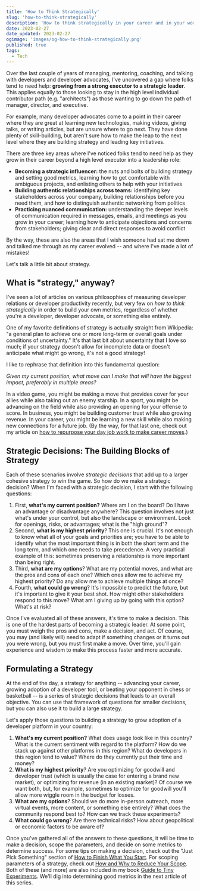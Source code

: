 ```yaml
---
title: 'How to Think Strategically'
slug: 'how-to-think-strategically'
description: 'How to think strategically in your career and in your work.'
date: 2023-02-27
date_updated: 2023-02-27
ogimage: 'images/og-how-to-think-strategically.png'
published: true
tags:
  - Tech
---
```


Over the last couple of years of managing, mentoring, coaching, and talking with developers and developer advocates, I've uncovered a gap where folks tend to need help: **growing from a strong executor to a strategic leader**. This applies equally to those looking to stay in the high level individual contributor path (e.g. "architects") as those wanting to go down the path of manager, director, and executive.

For example, many developer advocates come to a point in their career where they are great at learning new technologies, making videos, giving talks, or writing articles, but are unsure where to go next. They have done plenty of skill-building, but aren't sure how to make the leap to the next level where they are building strategy and leading key initiatives.

There are three key areas where I've noticed folks tend to need help as they grow in their career beyond a high level executor into a leadership role:

- **Becoming a strategic influencer:** the nuts and bolts of building strategy and setting good metrics, learning how to get comfortable with ambiguous projects, and enlisting others to help with your initiatives
- **Building authentic relationships across teams:** identifying key stakeholders across your company, building relationships before you need them, and how to distinguish authentic networking from politics
- **Practicing nuanced communication:** understanding the deeper levels of communication required in messages, emails, and meetings as you grow in your career; learning how to anticipate objections and concerns from stakeholders; giving clear and direct responses to avoid conflict

By the way, these are also the areas that I wish someone had sat me down and talked me through as my career evolved -- and where I've made a lot of mistakes!

Let's talk a little bit about strategy.

## What is "strategy," anyway?

I've seen a lot of articles on various philosophies of measuring developer relations or developer productivity recently, but very few on _how to think strategically_ in order to build your own metrics, regardless of whether you're a developer, developer advocate, or something else entirely.

One of my favorite definitions of strategy is actually straight from Wikipedia: "a general plan to achieve one or more long-term or overall goals under conditions of uncertainty." It's that last bit about uncertainty that I love so much; if your strategy doesn't allow for incomplete data or doesn't anticipate what might go wrong, it's not a good strategy!

I like to rephrase that definition into this fundamental question:

_Given my current position, what move can I make that will have the biggest impact, preferably in multiple areas?_

In a video game, you might be making a move that provides cover for your allies while also taking out an enemy starship. In a sport, you might be advancing on the field while also providing an opening for your offense to score. In business, you might be building customer trust while also growing revenue. In your career, you might be learning a new skill while also making new connections for a future job. (By the way, for that last one, check out my article on [how to repurpose your day job work to make career moves](https://www.samjulien.com/re-purposing-day-job-work-to-make-career-moves).)

## Strategic Decisions: The Building Blocks of Strategy

Each of these scenarios involve _strategic decisions_ that add up to a larger cohesive strategy to win the game. So how do we make a strategic decision? When I'm faced with a strategic decision, I start with the following questions:

1. First, **what's my current position?** Where am I on the board? Do I have an advantage or disadvantage anywhere? This question involves not just what's under your control, but also the landscape or environment. Look for openings, risks, or advantages; what is the "high ground"?
2. Second, **what is my highest priority**? This one is crucial. It's not enough to know what all of your goals and priorities are; you have to be able to identify what the most important thing is in both the short term and the long term, and which one needs to take precedence. A very practical example of this: sometimes preserving a relationship is more important than being right.
3. Third, **what are my options**? What are my potential moves, and what are the pros and cons of each one? Which ones allow me to achieve my highest priority? Do any allow me to achieve multiple things at once?
4. Fourth, **what could go wrong**? It's impossible to predict the future, but it's important to give it your best shot. How might other stakeholders respond to this move? What am I giving up by going with this option? What's at risk?

Once I've evaluated all of these answers, it's time to make a decision. This is one of the hardest parts of becoming a strategic leader. At some point, you must weigh the pros and cons, make a decision, and act. Of course, you may (and likely will) need to adapt if something changes or it turns out you were wrong, but you must first make a move. Over time, you'll gain experience and wisdom to make this process faster and more accurate.

## Formulating a Strategy

At the end of the day, a strategy for anything -- advancing your career, growing adoption of a developer tool, or beating your opponent in chess or basketball -- is a series of strategic decisions that leads to an overall objective. You can use that framework of questions for smaller decisions, but you can also use it to build a large strategy.

Let's apply those questions to building a strategy to grow adoption of a developer platform in your country:

1. **What's my current position?** What does usage look like in this country? What is the current sentiment with regard to the platform? How do we stack up against other platforms in this region? What do developers in this region tend to value? Where do they currently put their time and money?
2. **What is my highest priority**? Are you optimizing for goodwill and developer trust (which is usually the case for entering a brand new market), or optimizing for revenue (in an existing market)? Of course we want both, but, for example, sometimes to optimize for goodwill you'll allow more wiggle room in the budget for losses.
3. **What are my options**? Should we do more in-person outreach, more virtual events, more content, or something else entirely? What does the community respond best to? How can we track these experiments?
4. **What could go wrong**? Are there technical risks? How about geopolitical or economic factors to be aware of?

Once you've gathered all of the answers to these questions, it will be time to make a decision, scope the parameters, and decide on some metrics to determine success. For some tips on making a decision, check out the "Just Pick Something" section of [How to Finish What You Start](https://www.samjulien.com/how-to-finish-what-you-start). For scoping parameters of a strategy, check out [How and Why to Reduce Your Scope](https://www.samjulien.com/how-and-why-to-reduce-your-scope). Both of these (and more) are also included in my book [Guide to Tiny Experiments](https://learn.samjulien.com/guide-to-tiny-experiments). We'll dig into determining good metrics in the next article of this series.
